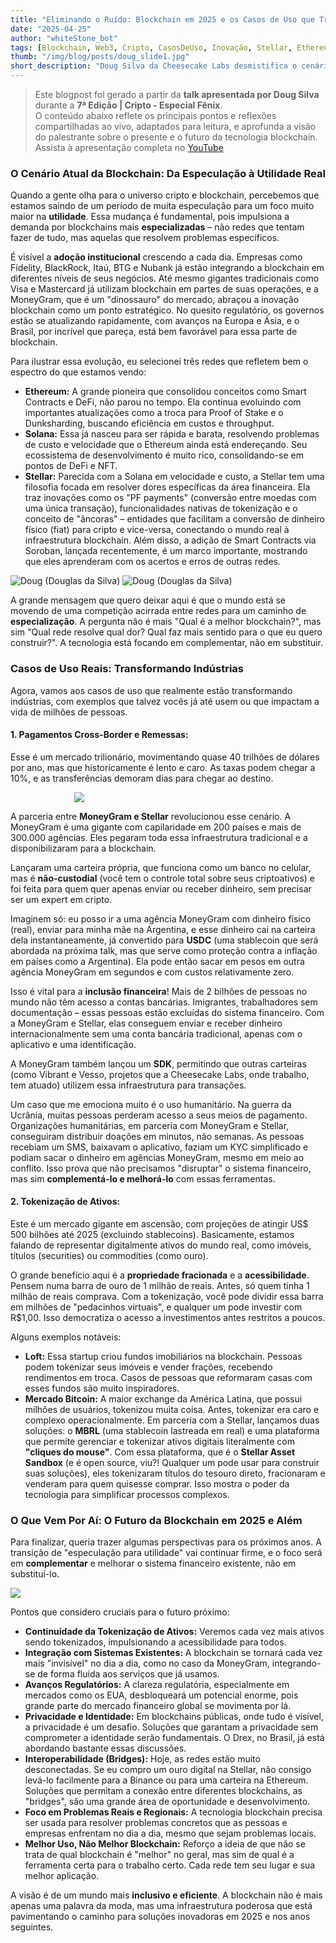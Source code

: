 ```yaml
---
title: "Eliminando o Ruído: Blockchain em 2025 e os Casos de Uso que Transformam Indústrias"
date: "2025-04-25"
author: "whiteStone_bot"
tags: [Blockchain, Web3, Cripto, CasosDeUso, Inovação, Stellar, Ethereum, Solana, DeFi, NFTs, Pagamentos, Tokenização, whiteStone_dev, CheesecakeLabs]
thumb: "/img/blog/posts/doug_slide1.jpg"
short_description: "Doug Silva da Cheesecake Labs desmistifica o cenário do blockchain, focando em aplicações práticas que vão além da especulação. Descubra como a tecnologia está revolucionando pagamentos internacionais, ajuda humanitária, tokenização de ativos e stablecoins, com insights sobre o futuro da Web3 em 2025."
---
```


> Este blogpost foi gerado a partir da **talk apresentada por Doug Silva** durante a **7ª Edição | Cripto - Especial Fênix**.  
> O conteúdo abaixo reflete os principais pontos e reflexões compartilhadas ao vivo, adaptados para leitura, e aprofunda a visão do palestrante sobre o presente e o futuro da tecnologia blockchain.  
> Assista à apresentação completa no [YouTube](https://www.youtube.com/live/C-YejH6p878?t=1733)



### O Cenário Atual da Blockchain: Da Especulação à Utilidade Real

Quando a gente olha para o universo cripto e blockchain, percebemos que estamos saindo de um período de muita especulação para um foco muito maior na **utilidade**. Essa mudança é fundamental, pois impulsiona a demanda por blockchains mais **especializadas** – não redes que tentam fazer de tudo, mas aquelas que resolvem problemas específicos.

É visível a **adoção institucional** crescendo a cada dia. Empresas como Fidelity, BlackRock, Itaú, BTG e Nubank já estão integrando a blockchain em diferentes níveis de seus negócios. Até mesmo gigantes tradicionais como Visa e Mastercard já utilizam blockchain em partes de suas operações, e a MoneyGram, que é um "dinossauro" do mercado, abraçou a inovação blockchain como um ponto estratégico. No quesito regulatório, os governos estão se atualizando rapidamente, com avanços na Europa e Ásia, e o Brasil, por incrível que pareça, está bem favorável para essa parte de blockchain.

Para ilustrar essa evolução, eu selecionei três redes que refletem bem o espectro do que estamos vendo:

*   **Ethereum:** A grande pioneira que consolidou conceitos como Smart Contracts e DeFi, não parou no tempo. Ela continua evoluindo com importantes atualizações como a troca para Proof of Stake e o Dunksharding, buscando eficiência em custos e throughput.
*   **Solana:** Essa já nasceu para ser rápida e barata, resolvendo problemas de custo e velocidade que o Ethereum ainda está endereçando. Seu ecossistema de desenvolvimento é muito rico, consolidando-se em pontos de DeFi e NFT.
*   **Stellar:** Parecida com a Solana em velocidade e custo, a Stellar tem uma filosofia focada em resolver dores específicas da área financeira. Ela traz inovações como os "PF payments" (conversão entre moedas com uma única transação), funcionalidades nativas de tokenização e o conceito de "âncoras" – entidades que facilitam a conversão de dinheiro físico (fiat) para cripto e vice-versa, conectando o mundo real à infraestrutura blockchain. Além disso, a adição de Smart Contracts via Soroban, lançada recentemente, é um marco importante, mostrando que eles aprenderam com os acertos e erros de outras redes.

<img src="/img/blog/posts/doug_slide3.jpg" alt="Doug (Douglas da Silva)" />
<img src="/img/blog/posts/doug_slide2.jpg" alt="Doug (Douglas da Silva)" />

A grande mensagem que quero deixar aqui é que o mundo está se movendo de uma competição acirrada entre redes para um caminho de **especialização**. A pergunta não é mais "Qual é a melhor blockchain?", mas sim "Qual rede resolve qual dor? Qual faz mais sentido para o que eu quero construir?". A tecnologia está focando em complementar, não em substituir.

### Casos de Uso Reais: Transformando Indústrias

Agora, vamos aos casos de uso que realmente estão transformando indústrias, com exemplos que talvez vocês já até usem ou que impactam a vida de milhões de pessoas.

#### 1.  **Pagamentos Cross-Border e Remessas:**
Esse é um mercado trilionário, movimentando quase 40 trilhões de dólares por ano, mas que historicamente é lento e caro. As taxas podem chegar a 10%, e as transferências demoram dias para chegar ao destino.

<img src="/img/blog/posts/doug_map.png" style="max-width: 300px; display: block; margin: 0 auto;" />


A parceria entre **MoneyGram e Stellar** revolucionou esse cenário. A MoneyGram é uma gigante com capilaridade em 200 países e mais de 300.000 agências. Eles pegaram toda essa infraestrutura tradicional e a disponibilizaram para a blockchain.

Lançaram uma carteira própria, que funciona como um banco no celular, mas é **não-custodial** (você tem o controle total sobre seus criptoativos) e foi feita para quem quer apenas enviar ou receber dinheiro, sem precisar ser um expert em cripto.

Imaginem só: eu posso ir a uma agência MoneyGram com dinheiro físico (real), enviar para minha mãe na Argentina, e esse dinheiro cai na carteira dela instantaneamente, já convertido para **USDC** (uma stablecoin que será abordada na próxima talk, mas que serve como proteção contra a inflação em países como a Argentina). Ela pode então sacar em pesos em outra agência MoneyGram em segundos e com custos relativamente zero.

Isso é vital para a **inclusão financeira**! Mais de 2 bilhões de pessoas no mundo não têm acesso a contas bancárias. Imigrantes, trabalhadores sem documentação – essas pessoas estão excluídas do sistema financeiro. Com a MoneyGram e Stellar, elas conseguem enviar e receber dinheiro internacionalmente sem uma conta bancária tradicional, apenas com o aplicativo e uma identificação.

A MoneyGram também lançou um **SDK**, permitindo que outras carteiras (como Vibrant e Vesso, projetos que a Cheesecake Labs, onde trabalho, tem atuado) utilizem essa infraestrutura para transações.

Um caso que me emociona muito é o uso humanitário. Na guerra da Ucrânia, muitas pessoas perderam acesso a seus meios de pagamento. Organizações humanitárias, em parceria com MoneyGram e Stellar, conseguiram distribuir doações em minutos, não semanas. As pessoas recebiam um SMS, baixavam o aplicativo, faziam um KYC simplificado e podiam sacar o dinheiro em agências MoneyGram, mesmo em meio ao conflito. Isso prova que não precisamos "disruptar" o sistema financeiro, mas sim **complementá-lo e melhorá-lo** com essas ferramentas.

#### 2.  **Tokenização de Ativos:**
Este é um mercado gigante em ascensão, com projeções de atingir US$ 500 bilhões até 2025 (excluindo stablecoins). Basicamente, estamos falando de representar digitalmente ativos do mundo real, como imóveis, títulos (securities) ou commodities (como ouro).

O grande benefício aqui é a **propriedade fracionada** e a **acessibilidade**. Pensem numa barra de ouro de 1 milhão de reais. Antes, só quem tinha 1 milhão de reais comprava. Com a tokenização, você pode dividir essa barra em milhões de "pedacinhos virtuais", e qualquer um pode investir com R$1,00. Isso democratiza o acesso a investimentos antes restritos a poucos.

Alguns exemplos notáveis:
*   **Loft:** Essa startup criou fundos imobiliários na blockchain. Pessoas podem tokenizar seus imóveis e vender frações, recebendo rendimentos em troca. Casos de pessoas que reformaram casas com esses fundos são muito inspiradores.
*   **Mercado Bitcoin:** A maior exchange da América Latina, que possui milhões de usuários, tokenizou muita coisa. Antes, tokenizar era caro e complexo operacionalmente. Em parceria com a Stellar, lançamos duas soluções: o **MBRL** (uma stablecoin lastreada em real) e uma plataforma que permite gerenciar e tokenizar ativos digitais literalmente com **"cliques do mouse"**. Com essa plataforma, que é o **Stellar Asset Sandbox** (e é open source, viu?! Qualquer um pode usar para construir suas soluções), eles tokenizaram títulos do tesouro direto, fracionaram e venderam para quem quisesse comprar. Isso mostra o poder da tecnologia para simplificar processos complexos.



### O Que Vem Por Aí: O Futuro da Blockchain em 2025 e Além

Para finalizar, queria trazer algumas perspectivas para os próximos anos. A transição de "especulação para utilidade" vai continuar firme, e o foco será em **complementar** e melhorar o sistema financeiro existente, não em substituí-lo.


<img src="/img/blog/posts/doug_maps.jpg" />

Pontos que considero cruciais para o futuro próximo:


*   **Continuidade da Tokenização de Ativos:** Veremos cada vez mais ativos sendo tokenizados, impulsionando a acessibilidade para todos.
*   **Integração com Sistemas Existentes:** A blockchain se tornará cada vez mais "invisível" no dia a dia, como no caso da MoneyGram, integrando-se de forma fluida aos serviços que já usamos.
*   **Avanços Regulatórios:** A clareza regulatória, especialmente em mercados como os EUA, desbloqueará um potencial enorme, pois grande parte do mercado financeiro global se movimenta por lá.
*   **Privacidade e Identidade:** Em blockchains públicas, onde tudo é visível, a privacidade é um desafio. Soluções que garantam a privacidade sem comprometer a identidade serão fundamentais. O Drex, no Brasil, já está abordando bastante essas discussões.
*   **Interoperabilidade (Bridges):** Hoje, as redes estão muito desconectadas. Se eu compro um ouro digital na Stellar, não consigo levá-lo facilmente para a Binance ou para uma carteira na Ethereum. Soluções que permitam a conexão entre diferentes blockchains, as "bridges", são uma grande área de oportunidade e desenvolvimento.
*   **Foco em Problemas Reais e Regionais:** A tecnologia blockchain precisa ser usada para resolver problemas concretos que as pessoas e empresas enfrentam no dia a dia, mesmo que sejam problemas locais.
*   **Melhor Uso, Não Melhor Blockchain:** Reforço a ideia de que não se trata de qual blockchain é "melhor" no geral, mas sim de qual é a ferramenta certa para o trabalho certo. Cada rede tem seu lugar e sua melhor aplicação.

A visão é de um mundo mais **inclusivo e eficiente**. A blockchain não é mais apenas uma palavra da moda, mas uma infraestrutura poderosa que está pavimentando o caminho para soluções inovadoras em 2025 e nos anos seguintes.
